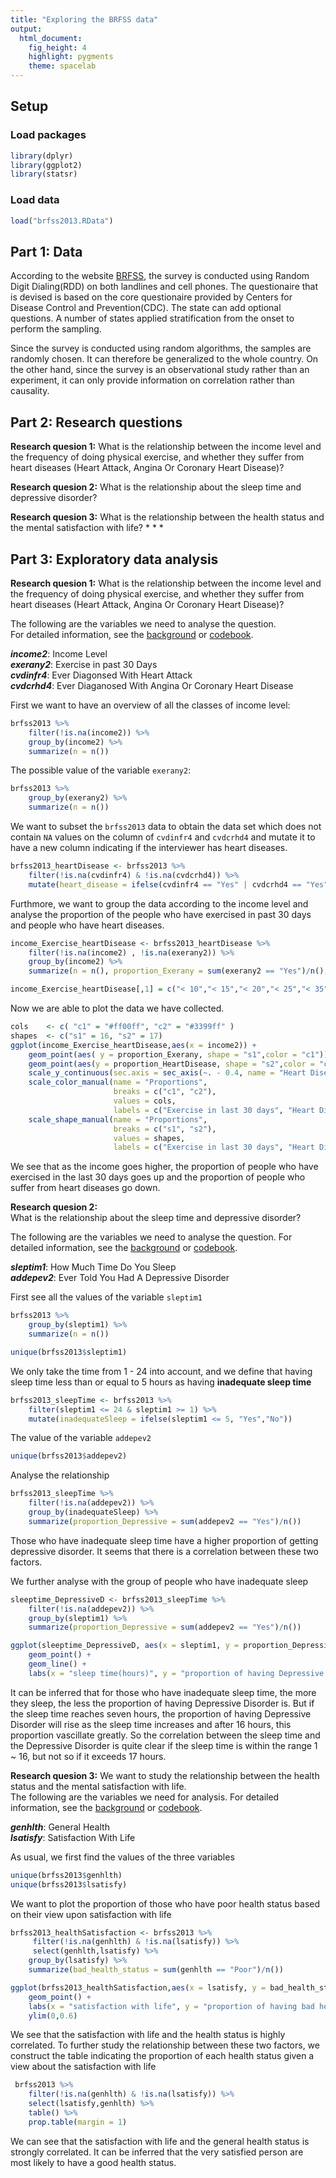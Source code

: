 ```yaml
---
title: "Exploring the BRFSS data"
output: 
  html_document: 
    fig_height: 4
    highlight: pygments
    theme: spacelab
---
```


## Setup

### Load packages

```r
library(dplyr)
library(ggplot2)
library(statsr)
```

### Load data

``` r
load("brfss2013.RData")
```


## Part 1: Data

According to the website [BRFSS](https://www.cdc.gov/brfss/), the survey is conducted using Random Digit Dialing(RDD) on both landlines and cell phones. The questionaire that is devised is based on the core questionaire provided by Centers for Disease Control and Prevention(CDC). The state can add optional questions. A number of states applied stratification from the onset to perform the sampling.

Since the survey is conducted using random algorithms, the samples are randomly chosen. It can therefore be generalized to the whole country. On the other hand, since the survey is an observational study rather than an experiment, it can only provide information on correlation rather than causality.

## Part 2: Research questions

**Research quesion 1:**
What is the relationship between the income level and the frequency of
doing physical exercise, and whether they suffer from heart diseases (Heart Attack,
Angina Or Coronary Heart Disease)?

**Research quesion 2:**
What is the relationship about the sleep time and depressive disorder?

**Research quesion 3:**
What is the relationship between the health status and the mental satisfaction with life?
* * *

## Part 3: Exploratory data analysis

**Research quesion 1:**
What is the relationship between the income level and the frequency of
doing physical exercise, and whether they suffer from heart diseases (Heart Attack,
Angina Or Coronary Heart Disease)?

The following are the variables we need to analyse the question.  
For detailed information, see the [background](https://d3c33hcgiwev3.cloudfront.net/_e34476fda339107329fc316d1f98e042_brfss_codebook.html?Expires=1574640000&Signature=IxhcWClvS5u7IPtlR8Cr01e1kkpIb8CKjY8G2Y5Y0tu-dFFwE6PEcb5DpvDdSQdqzAMEw9jFQ~knB0GgWOLTnyhkCDdZRG5kXXsr7fCRVEPaN6zcVRkhbZV0IAJcr8h6s7ETe6bUXfLoZ9LtzzdciT6OfMOhHXOBgx2N0uWkvqk_&Key-Pair-Id=APKAJLTNE6QMUY6HBC5A##sleptim1) or  [codebook](https://www.cdc.gov/brfss/annual_data/2013/pdf/CODEBOOK13_LLCP.pdf).


*__income2__*: Income Level  
*__exerany2__*: Exercise in past 30 Days    
*__cvdinfr4__*: Ever Diagonsed With Heart Attack  
*__cvdcrhd4__*: Ever Diaganosed With Angina Or Coronary Heart Disease  

First we want to have an overview of all the classes of income level:
```r
brfss2013 %>%
    filter(!is.na(income2)) %>%
    group_by(income2) %>%
    summarize(n = n())
```
The possible value of the variable `exerany2`:
```r
brfss2013 %>%
    group_by(exerany2) %>%
    summarize(n = n())
```
We want to subset the `brfss2013` data to obtain the data set which  does not 
contain `NA` values on the column of `cvdinfr4` and `cvdcrhd4` and mutate it to have a new column indicating if the interviewer has heart diseases.
``` r
brfss2013_heartDisease <- brfss2013 %>%
    filter(!is.na(cvdinfr4) & !is.na(cvdcrhd4)) %>%
    mutate(heart_disease = ifelse(cvdinfr4 == "Yes" | cvdcrhd4 == "Yes", "Yes","No"))
```
Furthmore, we want to group the data according to the income level and analyse the 
proportion of the people who have exercised in past 30 days and people who have heart
diseases.
``` r
income_Exercise_heartDisease <- brfss2013_heartDisease %>%
    filter(!is.na(income2) , !is.na(exerany2)) %>%
    group_by(income2) %>%
    summarize(n = n(), proportion_Exerany = sum(exerany2 == "Yes")/n(), proportion_HeartDisease = sum(heart_disease == "Yes")/n())

income_Exercise_heartDisease[,1] = c("< 10","< 15","< 20","< 25","< 35","< 50","< 75",">= 75")
```

Now we are able to plot the data we have collected.
``` r
cols    <- c( "c1" = "#ff00ff", "c2" = "#3399ff" )
shapes  <- c("s1" = 16, "s2" = 17)
ggplot(income_Exercise_heartDisease,aes(x = income2)) +
    geom_point(aes( y = proportion_Exerany, shape = "s1",color = "c1")) +              
    geom_point(aes(y = proportion_HeartDisease, shape = "s2",color = "c2")) + 
    scale_y_continuous(sec.axis = sec_axis(~. - 0.4, name = "Heart Disease Proportion")) +  labs(x =  "income(in thousand dollars)",y = "Exercise proportion") +
    scale_color_manual(name = "Proportions", 
                       breaks = c("c1", "c2"), 
                       values = cols, 
                       labels = c("Exercise in last 30 days", "Heart Disease")) +
    scale_shape_manual(name = "Proportions", 
                       breaks = c("s1", "s2"), 
                       values = shapes, 
                       labels = c("Exercise in last 30 days", "Heart Disease"))

```

We see that as the income goes higher, the proportion of people who have exercised
in the last 30 days goes up and the proportion of people who suffer from heart diseases go down.

**Research quesion 2:**  
What is the relationship about the sleep time and depressive disorder?

The following are the variables we need to analyse the question.
For detailed information, see the [background](https://d3c33hcgiwev3.cloudfront.net/_e34476fda339107329fc316d1f98e042_brfss_codebook.html?Expires=1574640000&Signature=IxhcWClvS5u7IPtlR8Cr01e1kkpIb8CKjY8G2Y5Y0tu-dFFwE6PEcb5DpvDdSQdqzAMEw9jFQ~knB0GgWOLTnyhkCDdZRG5kXXsr7fCRVEPaN6zcVRkhbZV0IAJcr8h6s7ETe6bUXfLoZ9LtzzdciT6OfMOhHXOBgx2N0uWkvqk_&Key-Pair-Id=APKAJLTNE6QMUY6HBC5A##sleptim1) or  [codebook](https://www.cdc.gov/brfss/annual_data/2013/pdf/CODEBOOK13_LLCP.pdf).

*__sleptim1__*: How Much Time Do You Sleep  
*__addepev2__*: Ever Told You Had A Depressive Disorder  

First see all the values of the variable `sleptim1`
```r
brfss2013 %>%
    group_by(sleptim1) %>%
    summarize(n = n())

unique(brfss2013$sleptim1)
```
We only take the time from 1 - 24 into account, and we define that having
sleep time less than or equal to 5 hours as having **inadequate sleep time**
```r
brfss2013_sleepTime <- brfss2013 %>%
    filter(sleptim1 <= 24 & sleptim1 >= 1) %>%
    mutate(inadequateSleep = ifelse(sleptim1 <= 5, "Yes","No"))
```

The value of the variable `addepev2`
```r
unique(brfss2013$addepev2)
```
Analyse the relationship
```r
brfss2013_sleepTime %>%
    filter(!is.na(addepev2)) %>%
    group_by(inadequateSleep) %>%
    summarize(proportion_Depressive = sum(addepev2 == "Yes")/n())
```
Those who have inadequate sleep time have a higher proportion of getting
depressive disorder. It seems that there is a correlation between these two factors.  

We further analyse with the group of people who have inadequate sleep

```r
sleeptime_DepressiveD <- brfss2013_sleepTime %>%
    filter(!is.na(addepev2)) %>%
    group_by(sleptim1) %>%
    summarize(proportion_Depressive = sum(addepev2 == "Yes")/n())
```

```r
ggplot(sleeptime_DepressiveD, aes(x = sleptim1, y = proportion_Depressive)) +
    geom_point() + 
    geom_line() +
    labs(x = "sleep time(hours)", y = "proportion of having Depressive Disorder")
```

It can be inferred that for those who have inadequate sleep time, the more they sleep, the less the proportion of having Depressive Disorder is. But if the sleep time reaches seven hours, the proportion of having Depressive Disorder will rise as the sleep time increases and after 16 hours, this proportion vascillate greatly.
So the correlation between the sleep time and the Depressive Disorder is quite clear if the sleep time is within the range 1 ~ 16, but not so if it exceeds 17 hours.

**Research quesion 3:**
We want to study the relationship between the health status and the mental satisfaction with life.   
The following are the variables we need for analysis.
For detailed information, see the [background](https://d3c33hcgiwev3.cloudfront.net/_e34476fda339107329fc316d1f98e042_brfss_codebook.html?Expires=1574640000&Signature=IxhcWClvS5u7IPtlR8Cr01e1kkpIb8CKjY8G2Y5Y0tu-dFFwE6PEcb5DpvDdSQdqzAMEw9jFQ~knB0GgWOLTnyhkCDdZRG5kXXsr7fCRVEPaN6zcVRkhbZV0IAJcr8h6s7ETe6bUXfLoZ9LtzzdciT6OfMOhHXOBgx2N0uWkvqk_&Key-Pair-Id=APKAJLTNE6QMUY6HBC5A##sleptim1) or  [codebook](https://www.cdc.gov/brfss/annual_data/2013/pdf/CODEBOOK13_LLCP.pdf).  

*__genhlth__*: General Health  
*__lsatisfy__*: Satisfaction With Life

As usual, we first find the values of the three variables
```r
unique(brfss2013$genhlth)
unique(brfss2013$lsatisfy)
```

We want to plot the proportion of those who have poor health status
based on their view upon satisfaction with life
```r
brfss2013_healthSatisfaction <- brfss2013 %>%
     filter(!is.na(genhlth) & !is.na(lsatisfy)) %>%
     select(genhlth,lsatisfy) %>%
    group_by(lsatisfy) %>%
    summarize(bad_health_status = sum(genhlth == "Poor")/n())
```
```r
ggplot(brfss2013_healthSatisfaction,aes(x = lsatisfy, y = bad_health_status)) +
    geom_point() +
    labs(x = "satisfaction with life", y = "proportion of having bad health status") +
    ylim(0,0.6)
```

We see that the satisfaction with life and the health status is highly correlated.
To further study the relationship between these two factors, we construct the table
indicating the proportion of each health status given a view about the satisfaction with life
```r
 brfss2013 %>%
    filter(!is.na(genhlth) & !is.na(lsatisfy)) %>%
    select(lsatisfy,genhlth) %>%
    table() %>%
    prop.table(margin = 1)

```
We can see that the satisfaction with life and the general health status is strongly correlated. It can be inferred that the very satisfied person are most likely to have a good health status.